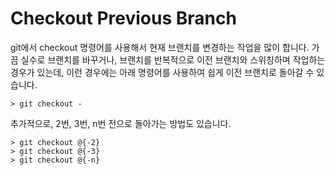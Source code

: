 # Checkout Previous Branch
git에서 checkout 명령어를 사용해서 현재 브랜치를 변경하는 작업을 많이 합니다. 가끔 실수로 브랜치를 바꾸거나, 브랜치를 반복적으로 이전 브랜치와 스위칭하며 작업하는 경우가 있는데, 이런 경우에는 아래 명령어를 사용하여 쉽게 이전 브랜치로 돌아갈 수 있습니다.
```shell
> git checkout -
```

추가적으로, 2번, 3번, n번 전으로 돌아가는 방법도 있습니다.
```shell
> git checkout @{-2}
> git checkout @{-3}
> git checkout @{-n}
```